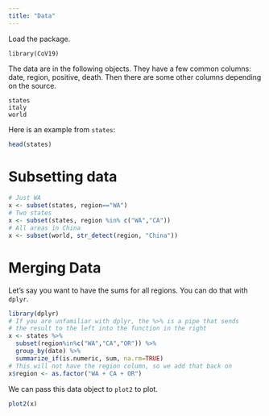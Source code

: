 ```yaml
---
title: "Data"
---
```


Load the package.

```
library(CoV19)
```

The data are in the following objects. They have a few common columns: date, region, positive, death. Then there are some other columns depending on the source.

```
states
italy
world
```

Here is an example from `states`:
```r
head(states)
```

# Subsetting data

```r
# Just WA
x <- subset(states, region=="WA")
# Two states
x <- subset(states, region %in% c("WA","CA"))
# All areas in China
x <- subset(world, str_detect(region, "China"))
```

# Merging Data

Let's say you want to have the sums for all regions. You can do that with `dplyr`.

```r
library(dplyr)
# If you are unfamiliar with dplyr, the %>% is a pipe that sends
# the result to the left into the function in the right
x <- states %>% 
  subset(region%in%c("WA","CA","OR")) %>%
  group_by(date) %>%
  summarize_if(is.numeric, sum, na.rm=TRUE)
# This will not have the region column, so we add that back on
x$region <- as.factor("WA + CA + OR")
```

We can pass this data object to `plot2` to plot.

```r
plot2(x)
```